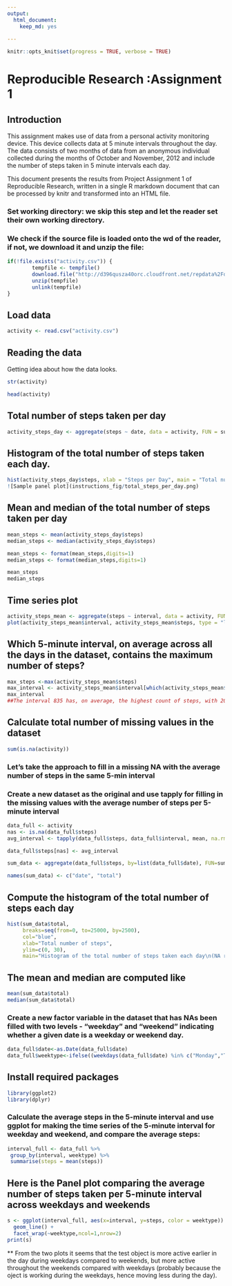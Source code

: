 ---
output:
  html_document: 
    keep_md: yes
  
---


```{r package_options, include=FALSE}
knitr::opts_knit$set(progress = TRUE, verbose = TRUE)
```

# Reproducible Research :Assignment 1

## Introduction
This assignment makes use of data from a personal activity monitoring device. This device collects data at 5 minute intervals throughout the day. The data consists of two months of data from an anonymous individual collected during the months of October and November, 2012 and include the number of steps taken in 5 minute intervals each day.

This document presents the results from Project Assignment 1 of Reproducible Research, written in a single R markdown document that can be processed by knitr and transformed into an HTML file.



### Set working directory: we skip this step and let the reader set their own working directory. 

### We check if the source file is loaded onto the wd of the reader, if not, we download it and unzip the file:
```{r}

if(!file.exists("activity.csv")) {
        tempfile <- tempfile()
        download.file("http://d396qusza40orc.cloudfront.net/repdata%2Fdata%2Factivity.zip",destfile = tempfile)
        unzip(tempfile)
        unlink(tempfile)
}
```

## Load data
```{r}
activity <- read.csv("activity.csv")
```

## Reading the data
Getting idea about how the data looks.

```{r}
str(activity)

head(activity)

```



## Total number of steps taken per day


```{r}
activity_steps_day <- aggregate(steps ~ date, data = activity, FUN = sum, na.rm = TRUE)
```

## Histogram of the total number of steps taken each day.

```{r}
hist(activity_steps_day$steps, xlab = "Steps per Day", main = "Total number of steps taken per day", col = "red")
![Sample panel plot](instructions_fig/total_steps_per_day.png)
```

## Mean and median of the total number of steps taken per day

```{r}
mean_steps <- mean(activity_steps_day$steps)
median_steps <- median(activity_steps_day$steps)

mean_steps <- format(mean_steps,digits=1)
median_steps <- format(median_steps,digits=1)

mean_steps
median_steps
```

## Time series plot

```{r}
activity_steps_mean <- aggregate(steps ~ interval, data = activity, FUN = mean, na.rm = TRUE)
plot(activity_steps_mean$interval, activity_steps_mean$steps, type = "l", col = "blue", xlab = "Intervals", ylab = "Total steps per interval", main = "Number of steps per interval (averaged) (NA removed)")
```


## Which 5-minute interval, on average across all the days in the dataset, contains the maximum number of steps?

```{r}
max_steps <-max(activity_steps_mean$steps)
max_interval <- activity_steps_mean$interval[which(activity_steps_mean$steps == max_steps)]
max_interval
##The interval 835 has, on average, the highest count of steps, with 206 steps
```

## Calculate total number of missing values in the dataset
```{r}
sum(is.na(activity))
```

### Let's take the approach to fill in a missing NA with the average number of steps in the same 5-min interval
### Create a new dataset as the original and use tapply for filling in the missing values with the average number of steps per 5-minute interval

```{r}
data_full <- activity
nas <- is.na(data_full$steps)
avg_interval <- tapply(data_full$steps, data_full$interval, mean, na.rm=TRUE)

data_full$steps[nas] <- avg_interval

sum_data <- aggregate(data_full$steps, by=list(data_full$date), FUN=sum)

names(sum_data) <- c("date", "total")
```

## Compute the histogram of the total number of steps each day

```{r}
hist(sum_data$total, 
     breaks=seq(from=0, to=25000, by=2500),
     col="blue", 
     xlab="Total number of steps", 
     ylim=c(0, 30), 
     main="Histogram of the total number of steps taken each day\n(NA replaced by mean value)")
```     


## The mean and median are computed like

```{r}
mean(sum_data$total)
median(sum_data$total)
```

### Create a new factor variable in the dataset that has NAs been filled with two levels - "weekday" and "weekend" indicating whether a given date is a weekday or weekend day.

```{r}
data_full$date<-as.Date(data_full$date)
data_full$weektype<-ifelse((weekdays(data_full$date) %in% c("Monday","Tuesday","Wednesday","Thursday","Friday")), "weekday","weekend")
```

## Install required packages
```{r}
library(ggplot2)
library(dplyr)
```


### Calculate the average steps in the 5-minute interval and use ggplot for making the time series of the 5-minute interval for weekday and weekend, and compare the average steps:



```{r}
interval_full <- data_full %>%
 group_by(interval, weektype) %>%
 summarise(steps = mean(steps))
```
## Here is the Panel plot comparing the average number of steps taken per 5-minute interval across weekdays and weekends

```{r}
s <- ggplot(interval_full, aes(x=interval, y=steps, color = weektype)) +
  geom_line() +
  facet_wrap(~weektype,ncol=1,nrow=2)
print(s)
```


** From the two plots it seems that the test object is more active earlier in the day during weekdays compared to weekends, but more active throughout the weekends compared with weekdays (probably because the oject is working during the weekdays, hence moving less during the day).















